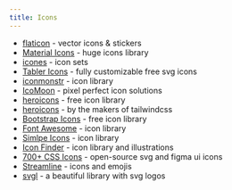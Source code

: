 ```yaml
---
title: Icons
---
```


- [flaticon](https://www.flaticon.com/) - vector icons & stickers
- [Material Icons](https://fonts.google.com/icons) - huge icons library
- [icones](https://icones.netlify.app/) - icon sets
- [Tabler Icons](https://tablericons.com/) - fully customizable free svg icons
- [iconmonstr](https://iconmonstr.com/) - icon library
- [IcoMoon](https://icomoon.io/) - pixel perfect icon solutions
- [heroicons](https://heroicons.dev/) - free icon library
- [heroicons](https://heroicons.com/) - by the makers of tailwindcss
- [Bootstrap Icons](https://icons.getbootstrap.com/) - free icon library
- [Font Awesome](https://fontawesome.com/) - icon library
- [Simlpe Icons](https://simpleicons.org/) - icon library
- [Icon Finder](https://www.iconfinder.com/) - icon library and illustrations
- [700+ CSS Icons](https://css.gg/) - open-source svg and figma ui icons
- [Streamline](https://streamlinehq.com/) - icons and emojis
- [svgl](https://svgl.app/) - a beautiful library with svg logos
